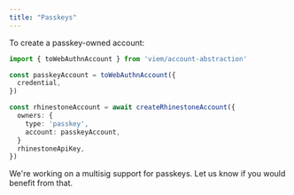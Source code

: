 ```yaml
---
title: "Passkeys"
---
```


To create a passkey-owned account:

```ts {3-5,8-11}
import { toWebAuthnAccount } from 'viem/account-abstraction'

const passkeyAccount = toWebAuthnAccount({
  credential,
})

const rhinestoneAccount = await createRhinestoneAccount({
  owners: {
    type: 'passkey',
    account: passkeyAccount,
  }
  rhinestoneApiKey,
})
```

<Note>We're working on a multisig support for passkeys. Let us know if you would benefit from that.</Note>
